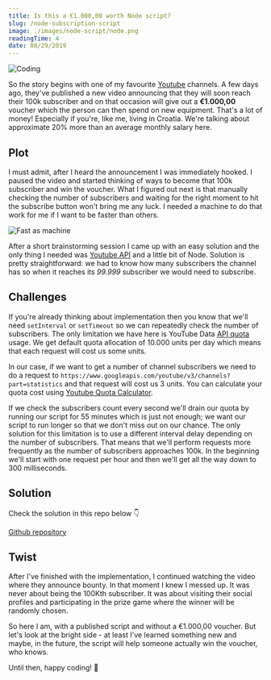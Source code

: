```yaml
---
title: Is this a €1.000,00 worth Node script?
slug: /node-subscription-script
image: ./images/node-script/node.png
readingTime: 4
date: 08/29/2019
---
```


<Intro
  title={props.pageContext.frontmatter.title}
  readingTime={props.pageContext.frontmatter.readingTime}
  date={props.pageContext.frontmatter.date}
/>

![Coding](./images/node-script/node.png)

So the story begins with one of my favourite [Youtube](https://www.youtube.com/user/viktorlantos) channels.
A few days ago, they've published a new video announcing that they will soon reach their 100k subscriber and on that occasion will give out a **€1.000,00** voucher which the person can then spend on new equipment.
That's a lot of money! Especially if you're, like me, living in Croatia.
We're talking about approximate 20% more than an average monthly salary here.

## Plot

I must admit, after I heard the announcement I was immediately hooked. I paused the video and started thinking of ways to become that 100k subscriber and win the voucher. What I figured out next is that manually checking the number of subscribers and waiting for the right moment to hit the subscribe button won't bring me any luck. I needed a machine to do that work for me if I want to be faster than others.

![Fast as machine](./images/node-script/fast-as-machine.gif)

After a short brainstorming session I came up with an easy solution and the only thing I needed was [Youtube API](https://developers.google.com/youtube/v3) and a little bit of Node. Solution is pretty straightforward: we had to know how many subscribers the channel has so when it reaches its _99.999_ subscriber we would need to subscribe.

## Challenges

If you're already thinking about implementation then you know that we'll need `setInterval` or `setTimeout` so we can repeatedly check the number of subscribers.
The only limitation we have here is YouTube Data [API quota](https://developers.google.com/youtube/v3/getting-started#quota) usage.
We get default quota allocation of 10.000 units per day which means that each request will cost us some units.

In our case, if we want to get a number of channel subscribers we need to do a request to `https://www.googleapis.com/youtube/v3/channels?part=statistics` and that request will cost us 3 units. You can calculate your quota cost using [Youtube Quota Calculator](https://developers.google.com/youtube/v3/determine_quota_cost).

If we check the subscribers count every second we'll drain our quota by running our script for 55 minutes which is just not enough; we want our script to run longer so that we don't miss out on our chance. The only solution for this limitation is to use a different interval delay depending on the number of subscribers. That means that we'll perform requests more frequently as the number of subscribers approaches 100k. In the beginning we'll start with one request per hour and then we'll get all the way down to 300 milliseconds.

## Solution

Check the solution in this repo below 👇

[Github repository](https://github.com/davinci2015/youtube-subscriber)

## Twist

After I've finished with the implementation, I continued watching the video where they announce bounty.
In that moment I knew I messed up.
It was never about being the 100Kth subscriber. It was about visiting their social profiles and participating in the prize game where the winner will be randomly chosen.

So here I am, with a published script and without a €1.000,00 voucher.
But let's look at the bright side - at least I've learned something new and maybe, in the future, the script will help someone actually win the voucher, who knows.

Until then, happy coding! 👋
